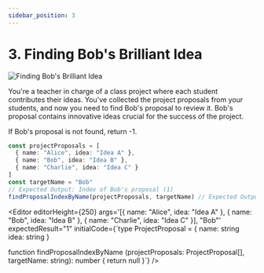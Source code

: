 ```yaml
---
sidebar_position: 3
---
```



# 3. Finding Bob's Brilliant Idea

![Finding Bob's Brilliant Idea](./img/1-1-3.png)

You're a teacher in charge of a class project where each student contributes their ideas. You've collected the project
proposals from your students, and now you need to find Bob's proposal to review it. Bob's proposal contains innovative
ideas crucial for the success of the project.

If Bob's proposal is not found, return -1.

```typescript
const projectProposals = [
  { name: "Alice", idea: "Idea A" },
  { name: "Bob", idea: "Idea B" },
  { name: "Charlie", idea: "Idea C" }
]
const targetName = "Bob"
// Expected Output: Index of Bob's proposal (1)
findProposalIndexByName(projectProposals, targetName) // Expected Output: Index of orange in the basket (3)
```

<Editor
  editorHeight={250}
  args='[{ name: "Alice", idea: "Idea A" }, { name: "Bob", idea: "Idea B" }, { name: "Charlie", idea: "Idea C" }], "Bob"'
  expectedResult="1"
  initialCode={`type ProjectProposal = {
  name: string
  idea: string
}

function findProposalIndexByName (projectProposals: ProjectProposal[], targetName: string): number {
  return null
}`} />
